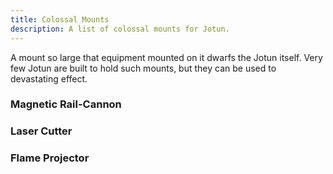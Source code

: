 ```yaml
---
title: Colossal Mounts
description: A list of colossal mounts for Jotun.
---
```



A mount so large that equipment mounted on it dwarfs the Jotun itself. Very few Jotun are built to hold such mounts, but they can be used to devastating effect.

### Magnetic Rail-Cannon

<MountBlock
    tags="Colossal Cannon, Kinetic, AP, Charged"
    range="20"
    blast="3"
    attack="4d8"
    details="Once you spend at least one charge on this weapon, you are immobilized. Targets in the primary hex take full attack, targets in the blast range take half attack."
    details2="Charge 3: required to fire the weapon.
    Charge 6: the weapon's range increases by 40, attack increases by +6d8, blast increases by +3, and targets in the blast take full attack instead of half attack. The area of the blast after the attack is considered difficult terrain."
    description="The HC-01 Experimental Magnetic Rail-Cannon is an anti-orbital weapon manufactured by Hadrago Armory. It is a minified form of the naval rail-cannons deployed at the forefront of Frontier naval destroyers. It utilizes an electro-magnetic charge rail to deliver a kinetic round at velocities that negate any form of armor. It is an effective weapon against infantry, mechs, structures, and ships. It requires an extensive charge-up time prior to firing, during which time the Jotun cannot move." />

### Laser Cutter

<MountBlock
    tags="Colossal Rifle, Energy, AP, Loading, Heat +4"
    line="20"
    attack="4d6"
    details="Take 2 heat to decrease the range by 8 and widen the line so that it is 5 hexes wide."
    description="The HS-77 Laser Cutter is an anti-armor weapon manufactured by Hadrago Armory. It is an upscaled-version of an orbital shipbreaker's incision tool, which can cut through the heaviest naval armor. The emitter can be configured by the Pilot to shoot a fine needle-line or a wide arc. Once fired, it takes significant time to cool and the energy cell must be replaced." />

### Flame Projector

<MountBlock
    tags="Colossal Cannon, Incendiary, Heat +6"
    range="3"
    blast="2"
    attack="4d4"
    heat="4"
    details="Every hex in the attack creates a zone that lasts until the start of your next turn. Any character who enters a hex in the zone takes 4 flame damage and 2 heat."
    description="The KP-20 Flame Projector is an anti-mech, anti-armor, incendiary weapon manufactured by Klemon Armory. It is RESTRICTED in use by the Frontier against living beings. When activated, thermite flames pour out in a long, wide arc in front of the Jotun, melting anything in its path. The weapon may need to be reloading intermittently, but the larger danger is that the wielding Jotun will overheat with continuous use." />
